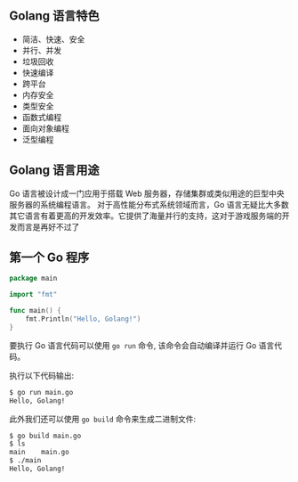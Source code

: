 ## Golang 语言特色

- 简洁、快速、安全
- 并行、并发
- 垃圾回收
- 快速编译
- 跨平台
- 内存安全
- 类型安全
- 函数式编程
- 面向对象编程
- 泛型编程

## Golang 语言用途

Go 语言被设计成一门应用于搭载 Web 服务器，存储集群或类似用途的巨型中央服务器的系统编程语言。
对于高性能分布式系统领域而言，Go 语言无疑比大多数其它语言有着更高的开发效率。它提供了海量并行的支持，这对于游戏服务端的开发而言是再好不过了

## 第一个 Go 程序

```go showLineNumbers title="main.go"
package main

import "fmt"

func main() {
    fmt.Println("Hello, Golang!")
}
```
要执行 Go 语言代码可以使用 `go run` 命令, 该命令会自动编译并运行 Go 语言代码。

执行以下代码输出: 
```bash
$ go run main.go
Hello, Golang!
```

此外我们还可以使用 `go build` 命令来生成二进制文件:

```bash
$ go build main.go 
$ ls
main    main.go
$ ./main 
Hello, Golang!
```
